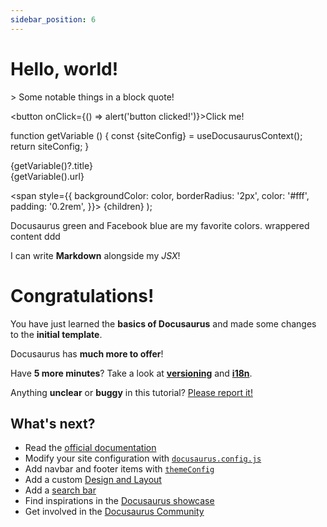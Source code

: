 ```yaml
---
sidebar_position: 6
---
```


# Hello, world!

<div style={{color: "red"}}>
  > Some notable things in a block quote!
</div>

<button onClick={() => alert('button clicked!')}>Click me!</button>



<!-- return siteConfig value from docusaurus.config.js file -->
function getVariable () {
    const {siteConfig} = useDocusaurusContext();
    return siteConfig;
}

<div>{getVariable()?.title}</div>
<div>{getVariable().url}</div>

  <span
    style={{
      backgroundColor: color,
      borderRadius: '2px',
      color: '#fff',
      padding: '0.2rem',
    }}>
    {children}
  </span>
);

<Highlight color="#25c2a0">Docusaurus green</Highlight> and <Highlight color="#1877F2">Facebook blue</Highlight> are my favorite colors.
<Highlight children='this is children argument' color='#5555'>wrappered content</Highlight>
<span>ddd</span>

I can write **Markdown** alongside my _JSX_!



# Congratulations!

You have just learned the **basics of Docusaurus** and made some changes to the **initial template**.

Docusaurus has **much more to offer**!

Have **5 more minutes**? Take a look at **[versioning](../tutorial-extras/manage-docs-versions.md)** and **[i18n](../tutorial-extras/translate-your-site.md)**.

Anything **unclear** or **buggy** in this tutorial? [Please report it!](https://github.com/facebook/docusaurus/discussions/4610)

## What's next?

- Read the [official documentation](https://docusaurus.io/)
- Modify your site configuration with [`docusaurus.config.js`](https://docusaurus.io/docs/api/docusaurus-config)
- Add navbar and footer items with [`themeConfig`](https://docusaurus.io/docs/api/themes/configuration)
- Add a custom [Design and Layout](https://docusaurus.io/docs/styling-layout)
- Add a [search bar](https://docusaurus.io/docs/search)
- Find inspirations in the [Docusaurus showcase](https://docusaurus.io/showcase)
- Get involved in the [Docusaurus Community](https://docusaurus.io/community/support)
